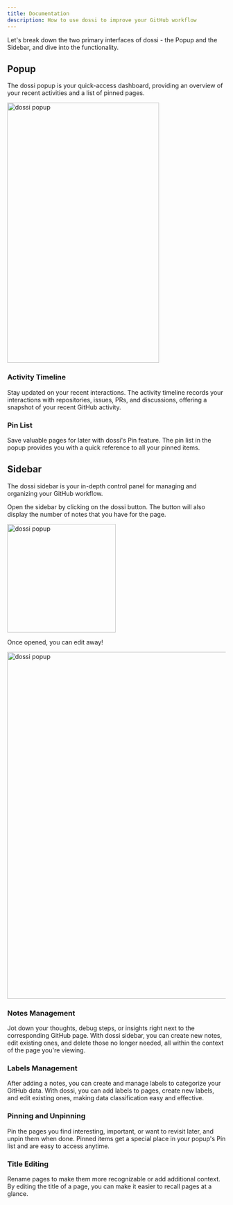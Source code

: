 ```yaml
---
title: Documentation
description: How to use dossi to improve your GitHub workflow
---
```


Let's break down the two primary interfaces of dossi - the Popup and the Sidebar, and dive into the functionality.

## Popup

The dossi popup is your quick-access dashboard, providing an overview of your recent activities and a list of pinned pages.

<img
  src="/images/dossi-popup.png"
  width="350"
  height="600"
  alt="dossi popup"
  className="rounded-md mt-3"
/>

### Activity Timeline

Stay updated on your recent interactions. The activity timeline records your interactions with repositories, issues, PRs, and discussions, offering a snapshot of your recent GitHub activity.

### Pin List

Save valuable pages for later with dossi's Pin feature. The pin list in the popup provides you with a quick reference to all your pinned items.

## Sidebar

The dossi sidebar is your in-depth control panel for managing and organizing your GitHub workflow.

Open the sidebar by clicking on the dossi button. The button will also display the number of notes that you have for the page.

<img
  src="/images/sidebar-btn.png"
  width="250"
  alt="dossi popup"
  className="rounded-md mt-3"
/>

Once opened, you can edit away!

<div className="my-4">
  <img
    src="/images/sidebar.png"
    width="600"
    height="800"
    alt="dossi popup"
    className="rounded-md mt-3"
  />
</div>

### Notes Management

Jot down your thoughts, debug steps, or insights right next to the corresponding GitHub page. With dossi sidebar, you can create new notes, edit existing ones, and delete those no longer needed, all within the context of the page you're viewing.

### Labels Management

After adding a notes, you can create and manage labels to categorize your GitHub data. With dossi, you can add labels to pages, create new labels, and edit existing ones, making data classification easy and effective.

### Pinning and Unpinning

Pin the pages you find interesting, important, or want to revisit later, and unpin them when done. Pinned items get a special place in your popup's Pin list and are easy to access anytime.

### Title Editing

Rename pages to make them more recognizable or add additional context. By editing the title of a page, you can make it easier to recall pages at a glance.
